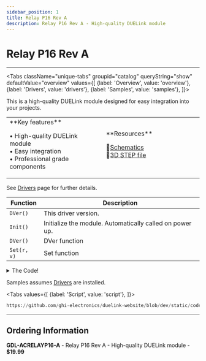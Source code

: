 ```yaml
---
sidebar_position: 1
title: Relay P16 Rev A
description: Relay P16 Rev A - High-quality DUELink module
---
```



# Relay P16 Rev A

<ProductImageSelector 
  partNumber="acrelayp16-a"
  productName="Relay P16 Rev A"
/>

---

<Tabs className="unique-tabs" groupid="catalog" queryString="show" defaultValue="overview"
  values={[
    {label: 'Overview', value: 'overview'},
    {label: 'Drivers', value: 'drivers'},
    {label: 'Samples', value: 'samples'},
  ]}>

<TabItem value="overview">

This is a high-quality DUELink module designed for easy integration into your projects.

<table><td width='50%'>
**Key features**

• High-quality DUELink module<br/>
• Easy integration<br/>
• Professional grade components<br/>

</td><td width='50%'>
**Resources**
 
📄[Schematics](/sch/acrelayp16-a.pdf)<br/>
🔩[3D STEP file](/3d/acrelayp16-a.step)<br/>

</td></table>

</TabItem>

<TabItem value="drivers">

See [Drivers](../../engine/drivers) page for further details.

| Function | Description |
| --- | --- |
| `DVer()` | This driver version. |
| `Init()` | Initialize the module. Automatically called on power up. |
| `DVer()` | DVer function |
| `Set(r, v)` | Set function |

<details>
  <summary>The Code!</summary>

```py reference title="Relay P16 Rev A Driver"
https://github.com/ghi-electronics/duelink-website/blob/dev/static/code/drivers/actuator/relay-p16.due
```

</details>

</TabItem>

<TabItem value="samples">

Samples assumes [Drivers](../../engine/drivers) are installed.

<Tabs
  values={[
    {label: 'Script', value: 'script'},
  ]}>

<TabItem value="script">

```py reference title="Script Sample"
https://github.com/ghi-electronics/duelink-website/blob/dev/static/code/samples/script/actuator/relay-p16.txt
```
</TabItem>

</Tabs>

</TabItem>

</Tabs>

---

## Ordering Information

**GDL-ACRELAYP16-A** - Relay P16 Rev A - High-quality DUELink module - **$19.99**
